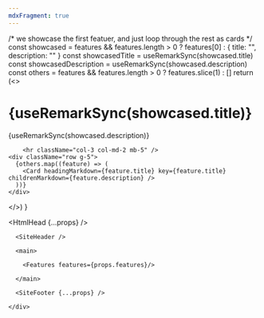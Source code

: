 ```yaml
---
mdxFragment: true
---
```



  /* we showcase the first featuer, and just loop through the rest as cards */
  const showcased =
    features && features.length > 0
      ? features[0]
      : { title: "", description: "" }
  const showcasedTitle = useRemarkSync(showcased.title)
  const showcasedDescription = useRemarkSync(showcased.description)
  const others =
    features && features.length > 0 ? features.slice(1) : []
  return (<>
    <h1>{useRemarkSync(showcased.title)}</h1>
        <p className="fs-5 col-md-8 mb-5">{useRemarkSync(showcased.description)}</p>

        <hr className="col-3 col-md-2 mb-5" />
    <div className="row g-5">
      {others.map((feature) => (
        <Card headingMarkdown={feature.title} key={feature.title} childrenMarkdown={feature.description} />
      ))}
    </div>

  </>)
}

<html lang="en">
  
  <HtmlHead {...props} />

  <body>
    <div className="col-lg-8 mx-auto p-4 py-md-5">

      <SiteHeader />

      <main>

        <Features features={props.features}/>

      </main>

      <SiteFooter {...props} />

    </div>

  </body>

</html>
